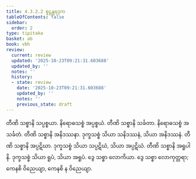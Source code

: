 ```yaml
---
title: 4.3.2.2 စူဠန္တရဒုက
tableOfContents: false
sidebar:
  order: 2
type: tipitaka
basket: ab
book: vbh
review:
  current: review
  updated: '2025-10-23T09:21:31.603688'
  updated_by: ''
  notes: ''
  history:
  - state: review
    date: '2025-10-23T09:21:31.603688'
    updated_by: ''
    notes: ''
    previous_state: draft
---
```



<ReviewStatus review={frontmatter.review} showDetails={true} />

<HypothesisAnnotation frontmatter={frontmatter} />

<DynamicBreadcrumb />

<Paragraph number="845" book="vbh">
တီဏိ သစ္စာနိ သပ္ပစ္စယာ. နိရောဓသစ္စံ အပ္ပစ္စယံ. တီဏိ သစ္စာနိ သင်္ခတာ. နိရောဓသစ္စံ အသင်္ခတံ. တီဏိ သစ္စာနိ အနိဒဿနာ. ဒုက္ခသစ္စံ သိယာ သနိဒဿနံ, သိယာ အနိဒဿနံ. တီဏိ သစ္စာနိ အပ္ပဋိဃာ. ဒုက္ခသစ္စံ သိယာ သပ္ပဋိဃံ, သိယာ အပ္ပဋိဃံ. တီဏိ သစ္စာနိ အရူပါနိ. ဒုက္ခသစ္စံ သိယာ ရူပံ, သိယာ အရူပံ. ဒွေ သစ္စာ လောကိယာ. ဒွေ သစ္စာ လောကုတ္တရာ; ကေနစိ ဝိညေယျာ, ကေနစိ န ဝိညေယျာ.
</Paragraph>